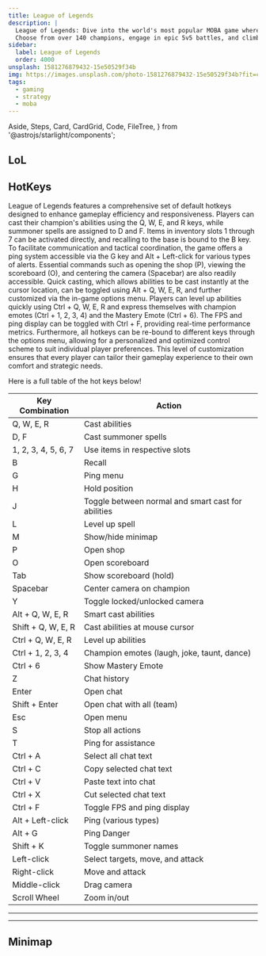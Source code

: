 ```yaml
---
title: League of Legends
description: |
  League of Legends: Dive into the world's most popular MOBA game where strategy, skill, and teamwork are key.
  Choose from over 140 champions, engage in epic 5v5 battles, and climb the ranks in this competitive, fast-paced online game.
sidebar:
  label: League of Legends
  order: 4000
unsplash: 1581276879432-15e50529f34b
img: https://images.unsplash.com/photo-1581276879432-15e50529f34b?fit=crop&w=1400&h=700&q=75
tags:
  - gaming
  - strategy
  - moba
---
```


  Aside,
  Steps,
  Card,
  CardGrid,
  Code,
  FileTree,
} from '@astrojs/starlight/components';


## LoL

## HotKeys

League of Legends features a comprehensive set of default hotkeys designed to enhance gameplay efficiency and responsiveness.
Players can cast their champion's abilities using the Q, W, E, and R keys, while summoner spells are assigned to D and F.
Items in inventory slots 1 through 7 can be activated directly, and recalling to the base is bound to the B key.
To facilitate communication and tactical coordination, the game offers a ping system accessible via the G key and Alt + Left-click for various types of alerts.
Essential commands such as opening the shop (P), viewing the scoreboard (O), and centering the camera (Spacebar) are also readily accessible.
Quick casting, which allows abilities to be cast instantly at the cursor location, can be toggled using Alt + Q, W, E, R, and further customized via the in-game options menu.
Players can level up abilities quickly using Ctrl + Q, W, E, R and express themselves with champion emotes (Ctrl + 1, 2, 3, 4) and the Mastery Emote (Ctrl + 6).
The FPS and ping display can be toggled with Ctrl + F, providing real-time performance metrics.
Furthermore, all hotkeys can be re-bound to different keys through the options menu, allowing for a personalized and optimized control scheme to suit individual player preferences.
This level of customization ensures that every player can tailor their gameplay experience to their own comfort and strategic needs.

Here is a full table of the hot keys below!

| Key Combination     | Action                                             |
| ------------------- | -------------------------------------------------- |
| Q, W, E, R          | Cast abilities                                     |
| D, F                | Cast summoner spells                               |
| 1, 2, 3, 4, 5, 6, 7 | Use items in respective slots                      |
| B                   | Recall                                             |
| G                   | Ping menu                                          |
| H                   | Hold position                                      |
| J                   | Toggle between normal and smart cast for abilities |
| L                   | Level up spell                                     |
| M                   | Show/hide minimap                                  |
| P                   | Open shop                                          |
| O                   | Open scoreboard                                    |
| Tab                 | Show scoreboard (hold)                             |
| Spacebar            | Center camera on champion                          |
| Y                   | Toggle locked/unlocked camera                      |
| Alt + Q, W, E, R    | Smart cast abilities                               |
| Shift + Q, W, E, R  | Cast abilities at mouse cursor                     |
| Ctrl + Q, W, E, R   | Level up abilities                                 |
| Ctrl + 1, 2, 3, 4   | Champion emotes (laugh, joke, taunt, dance)        |
| Ctrl + 6            | Show Mastery Emote                                 |
| Z                   | Chat history                                       |
| Enter               | Open chat                                          |
| Shift + Enter       | Open chat with all (team)                          |
| Esc                 | Open menu                                          |
| S                   | Stop all actions                                   |
| T                   | Ping for assistance                                |
| Ctrl + A            | Select all chat text                               |
| Ctrl + C            | Copy selected chat text                            |
| Ctrl + V            | Paste text into chat                               |
| Ctrl + X            | Cut selected chat text                             |
| Ctrl + F            | Toggle FPS and ping display                        |
| Alt + Left-click    | Ping (various types)                               |
| Alt + G             | Ping Danger                                        |
| Shift + K           | Toggle summoner names                              |
| Left-click          | Select targets, move, and attack                   |
| Right-click         | Move and attack                                    |
| Middle-click        | Drag camera                                        |
| Scroll Wheel        | Zoom in/out                                        |

---

<Adsense />

---

## Minimap
